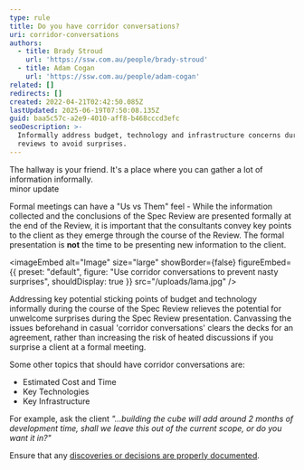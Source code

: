 ```yaml
---
type: rule
title: Do you have corridor conversations?
uri: corridor-conversations
authors:
  - title: Brady Stroud
    url: 'https://ssw.com.au/people/brady-stroud'
  - title: Adam Cogan
    url: 'https://ssw.com.au/people/adam-cogan'
related: []
redirects: []
created: 2022-04-21T02:42:50.085Z
lastUpdated: 2025-06-19T07:50:08.135Z
guid: baa5c57c-a2e9-4010-aff8-b468cccd3efc
seoDescription: >-
  Informally address budget, technology and infrastructure concerns during spec
  reviews to avoid surprises.
---
```


The hallway is your friend. It's a place where you can gather a lot of information informally.\
minor update

Formal meetings can have a  "Us vs Them" feel - While the information collected and the conclusions of the Spec Review are presented formally at the end of the Review, it is important that the consultants convey key points to the client as they emerge through the course of the Review. The formal presentation is **not** the time to be presenting new information to the client.

<imageEmbed
  alt="Image"
  size="large"
  showBorder={false}
  figureEmbed={{
    preset: "default",
    figure: "Use corridor conversations to prevent nasty surprises",
    shouldDisplay: true
  }}
  src="/uploads/lama.jpg"
/>

Addressing key potential sticking points of budget and technology informally during the course of the Spec Review relieves the potential for unwelcome surprises during the Spec Review presentation. Canvassing the issues beforehand in casual 'corridor conversations' clears the decks for an agreement, rather than increasing the risk of heated discussions if you surprise a client at a formal meeting.

Some other topics that should have corridor conversations are:

* Estimated Cost and Time
* Key Technologies
* Key Infrastructure

For example, ask the client *"...building the cube will add around 2 months of development time, shall we leave this out of the current scope, or do you want it in?"*

Ensure that any [discoveries or decisions are properly documented](/document-discoveries).
